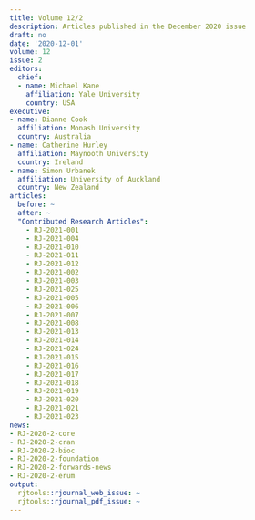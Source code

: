 ```yaml
---
title: Volume 12/2
description: Articles published in the December 2020 issue
draft: no
date: '2020-12-01'
volume: 12
issue: 2
editors:
  chief:
  - name: Michael Kane
    affiliation: Yale University
    country: USA
executive:
- name: Dianne Cook
  affiliation: Monash University
  country: Australia
- name: Catherine Hurley
  affiliation: Maynooth University
  country: Ireland
- name: Simon Urbanek
  affiliation: University of Auckland
  country: New Zealand
articles:
  before: ~
  after: ~
  "Contributed Research Articles":
    - RJ-2021-001
    - RJ-2021-004
    - RJ-2021-010
    - RJ-2021-011
    - RJ-2021-012
    - RJ-2021-002
    - RJ-2021-003
    - RJ-2021-025
    - RJ-2021-005
    - RJ-2021-006
    - RJ-2021-007
    - RJ-2021-008
    - RJ-2021-013
    - RJ-2021-014
    - RJ-2021-024
    - RJ-2021-015
    - RJ-2021-016
    - RJ-2021-017
    - RJ-2021-018
    - RJ-2021-019
    - RJ-2021-020
    - RJ-2021-021
    - RJ-2021-023
news:
- RJ-2020-2-core
- RJ-2020-2-cran
- RJ-2020-2-bioc
- RJ-2020-2-foundation
- RJ-2020-2-forwards-news
- RJ-2020-2-erum
output:
  rjtools::rjournal_web_issue: ~
  rjtools::rjournal_pdf_issue: ~
---
```

